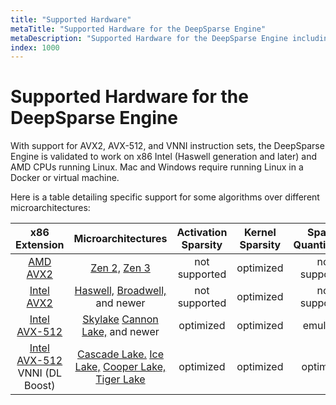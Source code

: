 ```yaml
---
title: "Supported Hardware"
metaTitle: "Supported Hardware for the DeepSparse Engine"
metaDescription: "Supported Hardware for the DeepSparse Engine including CPU types and instruction sets"
index: 1000
---
```


# Supported Hardware for the DeepSparse Engine

With support for AVX2, AVX-512, and VNNI instruction sets, the DeepSparse Engine is validated to work on x86 Intel (Haswell generation and later) and AMD CPUs running Linux.
Mac and Windows require running Linux in a Docker or virtual machine.

Here is a table detailing specific support for some algorithms over different microarchitectures:

| x86 Extension                                                                            | Microarchitectures                                                                                                                                                                                                                                                                                         | Activation Sparsity | Kernel Sparsity | Sparse Quantization |
|:----------------------------------------------------------------------------------------:|:----------------------------------------------------------------------------------------------------------------------------------------------------------------------------------------------------------------------------------------------------------------------------------------------------------:|:-------------------:|:---------------:|:-------------------:|
| [AMD AVX2](https://en.wikipedia.org/wiki/Advanced_Vector_Extensions#CPUs_with_AVX2)      | [Zen 2,](https://en.wikipedia.org/wiki/Zen_2) [Zen 3](https://en.wikipedia.org/wiki/Zen_3)                                                                                                                                                                                                                 |    not supported    |    optimized    |    not supported    |
| [Intel AVX2](https://en.wikipedia.org/wiki/Advanced_Vector_Extensions#CPUs_with_AVX2)    | [Haswell,](https://en.wikipedia.org/wiki/Haswell_%28microarchitecture%29) [Broadwell,](https://en.wikipedia.org/wiki/Broadwell_%28microarchitecture%29) and newer                                                                                                                                                  |    not supported    |    optimized    |    not supported    |
| [Intel AVX-512](https://en.wikipedia.org/wiki/AVX-512#CPUs_with_AVX-512)                 | [Skylake](https://en.wikipedia.org/wiki/Skylake_%28microarchitecture%29) [Cannon Lake,](https://en.wikipedia.org/wiki/Cannon_Lake_%28microarchitecture%29) and newer                                                                                                                                              |      optimized      |    optimized    |       emulated      |
| [Intel AVX-512](https://en.wikipedia.org/wiki/AVX-512#CPUs_with_AVX-512) VNNI (DL Boost) | [Cascade Lake.](https://en.wikipedia.org/wiki/Cascade_Lake_%28microarchitecture%29) [Ice Lake,](https://en.wikipedia.org/wiki/Ice_Lake_%28microprocessor%29) [Cooper Lake,](https://en.wikipedia.org/wiki/Cooper_Lake_%28microarchitecture%29) [Tiger Lake](https://en.wikipedia.org/wiki/Tiger_Lake_%28microprocessor%29) |      optimized      |    optimized    |      optimized      |
